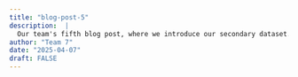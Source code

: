```yaml
---
title: "blog-post-5"
description:  |
  Our team's fifth blog post, where we introduce our secondary dataset.
author: "Team 7"
date: "2025-04-07"
draft: FALSE
---
```


